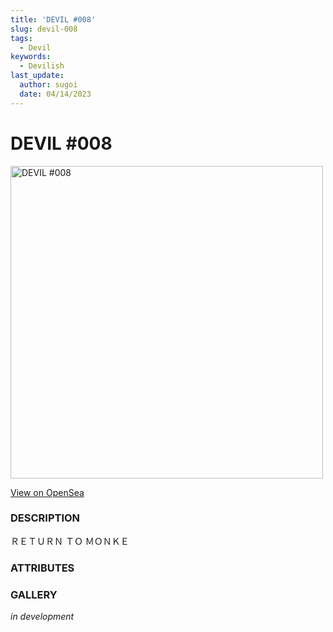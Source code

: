 ```yaml
---
title: 'DEVIL #008'
slug: devil-008
tags:
  - Devil
keywords:
  - Devilish
last_update:
  author: sugoi
  date: 04/14/2023
---
```



# DEVIL #008

<img src="https://nft-cdn.alchemy.com/eth-mainnet/1d50901167693b1474a5517aff635fe7" alt="DEVIL #008" width="500" />

[View on OpenSea](https://opensea.io/assets/ethereum/0x231EDa2D0E36E5254515B7625D1201f7b4617cf4/8)

### DESCRIPTION

ＲＥＴＵＲＮ ＴＯ ＭＯＮＫＥ

### ATTRIBUTES

<AttributeTag traitType="HUMANITY" value="REJECTED" />
<AttributeTag traitType="NATURE" value="MISCHIEVOUS" />
<AttributeTag traitType="TYPE" value="DEVIL" />
<AttributeTag traitType="SUBTYPE" value="IMP" />


### GALLERY

*in development*

